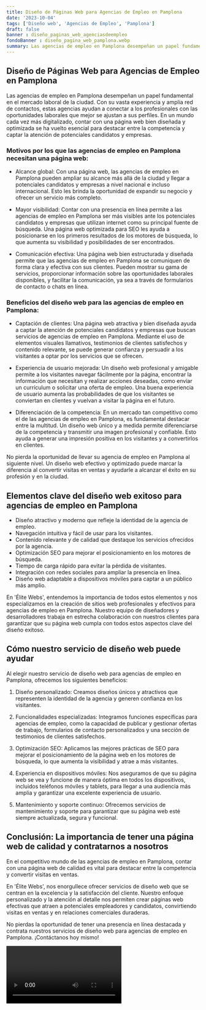 ```yaml
---
title: Diseño de Páginas Web para Agencias de Empleo en Pamplona
date: '2023-10-04'
tags: ['Diseño web', 'Agencias de Empleo', 'Pamplona']
draft: false
banner : diseño_paginas_web_agenciasdeempleo
fondoBanner : diseño_pagina_web_pamplona.webp
summary: Las agencias de empleo en Pamplona desempeñan un papel fundamental en el mercado laboral de la ciudad. Con su vasta experiencia y amplia red de contactos, estas agencias ayudan a conectar a los profesionales con las oportunidades laborales que mejor se ajustan a sus perfiles. En un mundo cada vez más digitalizado, contar con una página web bien diseñada y optimizada se ha vuelto esencial para destacar entre la competencia y captar la atención de potenciales candidatos y empresas.
---
```


## Diseño de Páginas Web para Agencias de Empleo en Pamplona

Las agencias de empleo en Pamplona desempeñan un papel fundamental en el mercado laboral de la ciudad. Con su vasta experiencia y amplia red de contactos, estas agencias ayudan a conectar a los profesionales con las oportunidades laborales que mejor se ajustan a sus perfiles. En un mundo cada vez más digitalizado, contar con una página web bien diseñada y optimizada se ha vuelto esencial para destacar entre la competencia y captar la atención de potenciales candidatos y empresas.

### Motivos por los que las agencias de empleo en Pamplona necesitan una página web:

- Alcance global: Con una página web, las agencias de empleo en Pamplona pueden ampliar su alcance más allá de la ciudad y llegar a potenciales candidatos y empresas a nivel nacional e incluso internacional. Esto les brinda la oportunidad de expandir su negocio y ofrecer un servicio más completo.

- Mayor visibilidad: Contar con una presencia en línea permite a las agencias de empleo en Pamplona ser más visibles ante los potenciales candidatos y empresas que utilizan internet como su principal fuente de búsqueda. Una página web optimizada para SEO les ayuda a posicionarse en los primeros resultados de los motores de búsqueda, lo que aumenta su visibilidad y posibilidades de ser encontrados.

- Comunicación efectiva: Una página web bien estructurada y diseñada permite que las agencias de empleo en Pamplona se comuniquen de forma clara y efectiva con sus clientes. Pueden mostrar su gama de servicios, proporcionar información sobre las oportunidades laborales disponibles, y facilitar la comunicación, ya sea a través de formularios de contacto o chats en línea.

### Beneficios del diseño web para las agencias de empleo en Pamplona:

- Captación de clientes: Una página web atractiva y bien diseñada ayuda a captar la atención de potenciales candidatos y empresas que buscan servicios de agencias de empleo en Pamplona. Mediante el uso de elementos visuales llamativos, testimonios de clientes satisfechos y contenido relevante, se puede generar confianza y persuadir a los visitantes a optar por los servicios que se ofrecen.

- Experiencia de usuario mejorada: Un diseño web profesional y amigable permite a los visitantes navegar fácilmente por la página, encontrar la información que necesitan y realizar acciones deseadas, como enviar un currículum o solicitar una oferta de empleo. Una buena experiencia de usuario aumenta las probabilidades de que los visitantes se conviertan en clientes y vuelvan a visitar la página en el futuro.

- Diferenciación de la competencia: En un mercado tan competitivo como el de las agencias de empleo en Pamplona, es fundamental destacar entre la multitud. Un diseño web único y a medida permite diferenciarse de la competencia y transmitir una imagen profesional y confiable. Esto ayuda a generar una impresión positiva en los visitantes y a convertirlos en clientes.

No pierda la oportunidad de llevar su agencia de empleo en Pamplona al siguiente nivel. Un diseño web efectivo y optimizado puede marcar la diferencia al convertir visitas en ventas y ayudarle a alcanzar el éxito en su profesión y en la ciudad.

<GifSeo />

<Cta />

## Elementos clave del diseño web exitoso para agencias de empleo en Pamplona
- Diseño atractivo y moderno que refleje la identidad de la agencia de empleo.
- Navegación intuitiva y fácil de usar para los visitantes.
- Contenido relevante y de calidad que destaque los servicios ofrecidos por la agencia.
- Optimización SEO para mejorar el posicionamiento en los motores de búsqueda.
- Tiempo de carga rápido para evitar la pérdida de visitantes.
- Integración con redes sociales para ampliar la presencia en línea.
- Diseño web adaptable a dispositivos móviles para captar a un público más amplio.

En 'Élite Webs', entendemos la importancia de todos estos elementos y nos especializamos en la creación de sitios web profesionales y efectivos para agencias de empleo en Pamplona. Nuestro equipo de diseñadores y desarrolladores trabaja en estrecha colaboración con nuestros clientes para garantizar que su página web cumpla con todos estos aspectos clave del diseño exitoso.

## Cómo nuestro servicio de diseño web puede ayudar
Al elegir nuestro servicio de diseño web para agencias de empleo en Pamplona, ofrecemos los siguientes beneficios:

1. Diseño personalizado: Creamos diseños únicos y atractivos que representen la identidad de la agencia y generen confianza en los visitantes.

2. Funcionalidades especializadas: Integramos funciones específicas para agencias de empleo, como la capacidad de publicar y gestionar ofertas de trabajo, formularios de contacto personalizados y una sección de testimonios de clientes satisfechos.

3. Optimización SEO: Aplicamos las mejores prácticas de SEO para mejorar el posicionamiento de la página web en los motores de búsqueda, lo que aumenta la visibilidad y atrae a más visitantes.

4. Experiencia en dispositivos móviles: Nos aseguramos de que su página web se vea y funcione de manera óptima en todos los dispositivos, incluidos teléfonos móviles y tablets, para llegar a una audiencia más amplia y garantizar una excelente experiencia de usuario.

5. Mantenimiento y soporte continuo: Ofrecemos servicios de mantenimiento y soporte para garantizar que su página web esté siempre actualizada, segura y funcional.

## Conclusión: La importancia de tener una página web de calidad y contratarnos a nosotros
En el competitivo mundo de las agencias de empleo en Pamplona, contar con una página web de calidad es vital para destacar entre la competencia y convertir visitas en ventas.

En 'Élite Webs', nos enorgullece ofrecer servicios de diseño web que se centran en la excelencia y la satisfacción del cliente. Nuestro enfoque personalizado y la atención al detalle nos permiten crear páginas web efectivas que atraen a potenciales empleadores y candidatos, convirtiendo visitas en ventas y en relaciones comerciales duraderas.

No pierdas la oportunidad de tener una presencia en línea destacada y contrata nuestros servicios de diseño web para agencias de empleo en Pamplona. ¡Contáctanos hoy mismo!

<Video />

<CtaBot job='Agencias de Empleo' city='Pamplona'/>

<Gmaps query='Pamplona+españa+maps' />